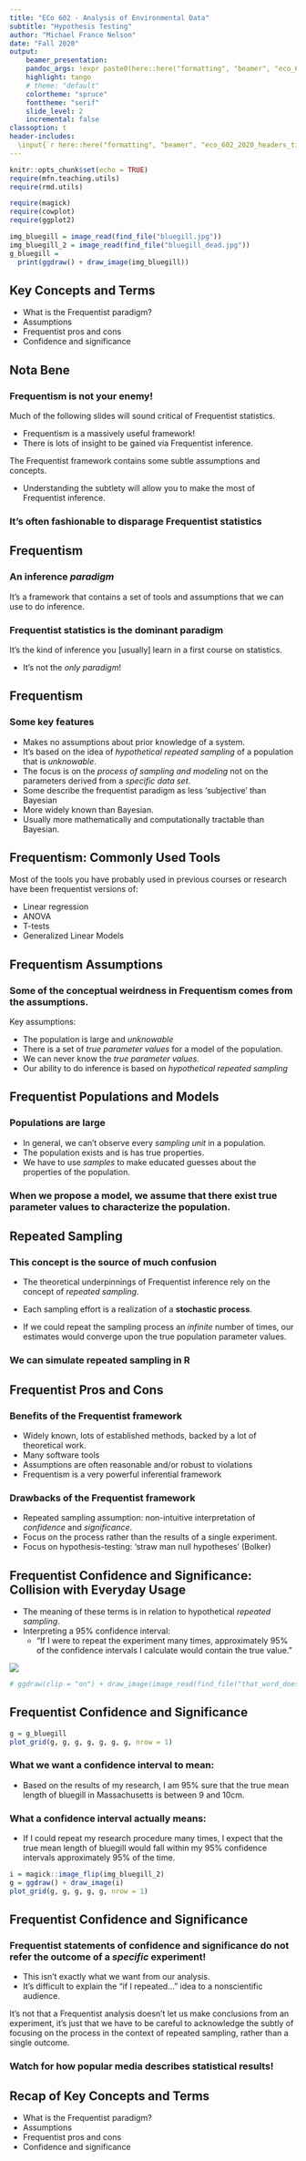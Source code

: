 ```yaml
---
title: "ECo 602 - Analysis of Environmental Data"
subtitle: "Hypothesis Testing"
author: "Michael France Nelson"
date: "Fall 2020"
output:
    beamer_presentation:
    pandoc_args: !expr paste0(here::here("formatting", "beamer", "eco_602_2020_beamer.yaml"))
    highlight: tango
    # theme: "default"
    colortheme: "spruce"
    fonttheme: "serif"
    slide_level: 2
    incremental: false
classoption: t
header-includes:
  \input{`r here::here("formatting", "beamer", "eco_602_2020_headers_tikz.tex")`}
---
```



```r
knitr::opts_chunk$set(echo = TRUE)
require(mfn.teaching.utils)
require(rmd.utils)

require(magick)
require(cowplot)
require(ggplot2)

img_bluegill = image_read(find_file("bluegill.jpg"))
img_bluegill_2 = image_read(find_file("bluegill_dead.jpg"))
g_bluegill = 
  print(ggdraw() + draw_image(img_bluegill))
```



## Key Concepts and Terms

- What is the Frequentist paradigm?
- Assumptions
- Frequentist pros and cons
- Confidence and significance



## Nota Bene

### Frequentism is not your enemy!

Much of the following slides will sound critical of Frequentist statistics.

- Frequentism is a massively useful framework!
- There is lots of insight to be gained via Frequentist inference.

The Frequentist framework contains some subtle assumptions and concepts.

- Understanding the subtlety will allow you to make the most of Frequentist inference.

### It's often fashionable to disparage Frequentist statistics



## Frequentism

### An inference *paradigm*

It's a framework that contains a set of tools and assumptions that we can use to do inference.

### Frequentist statistics is the dominant paradigm

It's the kind of inference you [usually] learn in a first course on statistics.

- It's not the *only paradigm*!



## Frequentism

### Some key features

- Makes no assumptions about prior knowledge of a system.
- It's based on the idea of *hypothetical repeated sampling* of a population that is *unknowable*.
- The focus is on the *process of sampling and modeling* not on the parameters derived from a *specific data set*.
- Some describe the frequentist paradigm as less 'subjective' than Bayesian
- More widely known than Bayesian.
- Usually more mathematically and computationally tractable than Bayesian.


## Frequentism: Commonly Used Tools

Most of the tools you have probably used in previous courses or research have been frequentist versions of:

- Linear regression
- ANOVA
- T-tests
- Generalized Linear Models






## Frequentism Assumptions

### Some of the conceptual weirdness in Frequentism comes from the assumptions.

Key assumptions:

- The population is large and *unknowable*
- There is a set of *true parameter values* for a model of the population.
- We can never know the *true parameter values*.
- Our ability to do inference is based on *hypothetical repeated sampling*




## Frequentist Populations and Models

### Populations are large

- In general, we can't observe every *sampling unit* in a population.
- The population exists and is has true properties.
- We have to use *samples* to make educated guesses about the properties of the population.

### When we propose a model, we assume that there exist true parameter values to characterize the population.



## Repeated Sampling

### This concept is the source of much confusion

- The theoretical underpinnings of Frequentist inference rely on the concept of *repeated sampling*.

- Each sampling effort is a realization of a **stochastic process**.
- If we could repeat the sampling process an *infinite* number of times, our estimates would converge upon the true population parameter values.

### We can simulate repeated sampling in R



## Frequentist Pros and Cons

### Benefits of the Frequentist framework

- Widely known, lots of established methods, backed by a lot of theoretical work.
- Many software tools
- Assumptions are often reasonable and/or robust to violations
- Frequentism is a very powerful inferential framework

### Drawbacks of the Frequentist framework

- Repeated sampling assumption: non-intuitive interpretation of *confidence* and *significance*.
- Focus on the process rather than the results of a single experiment.
- Focus on hypothesis-testing: 'straw man null hypotheses'  (Bolker)




## Frequentist Confidence and Significance: Collision with Everyday Usage

- The meaning of these terms is in relation to hypothetical *repeated sampling*.
- Interpreting a 95% confidence interval:
  - "If I were to repeat the experiment many times, approximately 95% of the confidence intervals I calculate would contain the true value."
  

![](`r find_file(that_word_does_not_mean_what_you_think_it_means.jpg")`)  

```r
# ggdraw(clip = "on") + draw_image(image_read(find_file("that_word_does_not_mean_what_you_think_it_means.jpg")))
```



## Frequentist Confidence and Significance

```r
g = g_bluegill
plot_grid(g, g, g, g, g, g, g, nrow = 1)
```

### What we want a confidence interval to mean:

- Based on the results of my research, I am 95% sure that the true mean length of bluegill in Massachusetts is between 9 and 10cm.

### What a confidence interval actually means:

- If I could repeat my research procedure many times, I expect that the true mean length of bluegill would fall within my 95% confidence intervals approximately 95% of the time.

```r
i = magick::image_flip(img_bluegill_2)
g = ggdraw() + draw_image(i)
plot_grid(g, g, g, g, g, nrow = 1)
```



## Frequentist Confidence and Significance

### Frequentist statements of confidence and significance do not refer the outcome of a *specific* experiment!

- This isn't exactly what we want from our analysis.
- It's difficult to explain the "if I repeated..." idea to a nonscientific audience.


It's not that a Frequentist analysis doesn't let us make conclusions from an experiment, it's just that we have to be careful to acknowledge the subtly of focusing on the process in the context of repeated sampling, rather than a single outcome.

### Watch for how popular media describes statistical results!




## Recap of Key Concepts and Terms

- What is the Frequentist paradigm?
- Assumptions
- Frequentist pros and cons
- Confidence and significance

